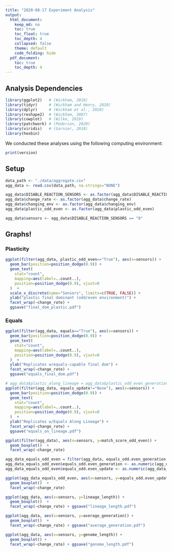 ```yaml
---
title: "2020-08-17 Experiment Analysis"
output:
  html_document:
    keep_md: no
    toc: true
    toc_float: true
    toc_depth: 4
    collapsed: false
    theme: default
    code_folding: hide
  pdf_document:
    toc: true
    toc_depth: 4
---
```


## Analysis Dependencies

```r
library(ggplot2)   # (Wickham, 2016)
library(tidyr)     # (Wickham and Henry, 2020)
library(dplyr)     # (Wickham et al., 2020)
library(reshape2)  # (Wickham, 2007)
library(cowplot)   # (Wilke, 2019)
library(patchwork) # (Pederson, 2020)
library(viridis)   # (Garnier, 2018)
library(hexbin)
```

We conducted these analyses using the following computing environment:

```r
print(version)
```

## Setup

```r
data_path <- "./data/aggregate.csv"
agg_data <- read.csv(data_path, na.strings="NONE")

agg_data$DISABLE_REACTION_SENSORS <- as.factor(agg_data$DISABLE_REACTION_SENSORS)
agg_data$change_rate <- as.factor(agg_data$change_rate)
agg_data$changing_env <- as.factor(agg_data$changing_env)
agg_data$plastic_odd_even <- as.factor(agg_data$plastic_odd_even)

agg_data$sensors <- agg_data$DISABLE_REACTION_SENSORS == "0"

```

## Graphs!

### Plasticity

```r
ggplot(filter(agg_data, plastic_odd_even=="True"), aes(x=sensors)) +
  geom_bar(position=position_dodge(0.9)) +
  geom_text(
    stat="count",
    mapping=aes(label=..count..),
    position=position_dodge(0.9), vjust=0
  )  +
  scale_x_discrete(name="Sensors", limits=c(TRUE, FALSE)) +
  ylab("plastic final dominant (odd/even environment)") +
  facet_wrap(~change_rate) +
  ggsave("final_dom_plastic.pdf")
```

### Equals

```r
ggplot(filter(agg_data, equals=="True"), aes(x=sensors)) +
  geom_bar(position=position_dodge(0.9)) +
  geom_text(
    stat="count",
    mapping=aes(label=..count..),
    position=position_dodge(0.9), vjust=0
  )  +
  ylab("Replicates w/equals-capable final dom") +
  facet_wrap(~change_rate) + 
  ggsave("equals_final_dom.pdf")
```

```r
# agg_data$plastic_along_lineage = agg_data$plastic_odd_even_generation != "None"
ggplot(filter(agg_data, equals_update!="None"), aes(x=sensors)) +
  geom_bar(position=position_dodge(0.9)) +
  geom_text(
    stat="count",
    mapping=aes(label=..count..),
    position=position_dodge(0.9), vjust=0
  )  +
  ylab("Replicates w/Equals Along Lineage") +
  facet_wrap(~change_rate) + 
  ggsave("equals_on_lineage.pdf")
```


```r
ggplot(filter(agg_data), aes(x=sensors, y=match_score_odd_even)) +
  geom_boxplot()  +
  facet_wrap(~change_rate) 
```

```r
agg_data_equals_odd_even = filter(agg_data, equals_odd.even_generation!="None")
agg_data_equals_odd_even$equals_odd.even_generation <- as.numeric(agg_data_equals_odd_even$equals_odd.even_generation)
agg_data_equals_odd_even$equals_odd.even_update <- as.numeric(agg_data_equals_odd_even$equals_odd.even_update)

ggplot(agg_data_equals_odd_even, aes(x=sensors, y=equals_odd.even_update)) +
  geom_boxplot()  +
  facet_wrap(~change_rate) 
```

```r
ggplot(agg_data, aes(x=sensors, y=lineage_length)) +
  geom_boxplot()  +
  facet_wrap(~change_rate) + ggsave("lineage_length.pdf")

ggplot(agg_data, aes(x=sensors, y=average_generation)) +
  geom_boxplot()  +
  facet_wrap(~change_rate) + ggsave("average_generation.pdf")

ggplot(agg_data, aes(x=sensors, y=genome_length)) + 
  geom_boxplot() +
  facet_wrap(~change_rate) + ggsave("genome_length.pdf")
```